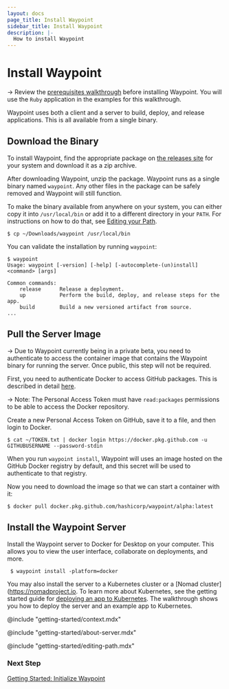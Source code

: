 ```yaml
---
layout: docs
page_title: Install Waypoint
sidebar_title: Install Waypoint
description: |-
  How to install Waypoint
---
```


# Install Waypoint

-> Review the [prerequisites walkthrough](/docs/getting-started/docker-example-app/install-prereqs) before installing
Waypoint. You will use the `Ruby` application in the examples for this walkthrough.

Waypoint uses both a client and a server to build, deploy, and release applications. This is
all available from a single binary.

<!-- Make this a partial -->

## Download the Binary

To install Waypoint, find the appropriate package on [the releases site](https://go.hashi.co/waypoint-beta-binaries)
for your system and download it as a zip archive.

After downloading Waypoint, unzip the package. Waypoint runs as a single binary named `waypoint`. Any
other files in the package can be safely removed and Waypoint will still function.

To make the binary available from anywhere on your system, you can either
copy it into `/usr/local/bin` or add it to a different directory in your `PATH`. For
instructions on how to do that, see [Editing your Path](#path).

```
$ cp ~/Downloads/waypoint /usr/local/bin
```

You can validate the installation by running `waypoint`:

```
$ waypoint
Usage: waypoint [-version] [-help] [-autocomplete-(un)install] <command> [args]

Common commands:
    release      Release a deployment.
    up           Perform the build, deploy, and release steps for the app.
    build        Build a new versioned artifact from source.
...
```

## Pull the Server Image

-> Due to Waypoint currently being in a private beta, you need to authenticate
to access the container image that contains the Waypoint binary for running the
server. Once public, this step will not be required.

First, you need to authenticate Docker to access GitHub packages. This is described in detail
[here](https://docs.github.com/en/packages/using-github-packages-with-your-projects-ecosystem/configuring-docker-for-use-with-github-packages#authenticating-with-a-personal-access-token).

-> Note: The Personal Access Token must have `read:packages` permissions to be able to access the Docker repository.

Create a new Personal Access Token on GitHub, save it to a file, and then login to Docker.

```
$ cat ~/TOKEN.txt | docker login https://docker.pkg.github.com -u GITHUBUSERNAME --password-stdin
```

When you run `waypoint install`, Waypoint will uses an image hosted on the GitHub Docker registry by default, and this secret will be used to authenticate to that registry.

Now you need to download the image so that we can start a container with it:

```shell
$ docker pull docker.pkg.github.com/hashicorp/waypoint/alpha:latest
```

## Install the Waypoint Server

Install the Waypoint server to Docker for Desktop on your computer. This allows you to view the user interface, collaborate on deployments, and more.

```shell
 $ waypoint install -platform=docker
```

You may also install the server to a Kubernetes cluster or a [Nomad cluster](https://nomadproject.io. To learn more about Kubernetes, see the getting started guide for [deploying an app to Kubernetes](/docs/getting-started/k8s-example-app/install-waypoint). The walkthrough shows you how to deploy the server and an example app to Kubernetes.

@include "getting-started/context.mdx"

@include "getting-started/about-server.mdx"

@include "getting-started/editing-path.mdx"

### Next Step

[Getting Started: Initialize Waypoint](/docs/getting-started/docker-example-app/init-waypoint)
